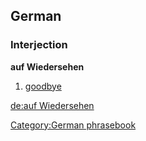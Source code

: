 ==German==
===Interjection===
'''auf Wiedersehen'''

#[[goodbye]]

[[de:auf Wiedersehen]]
[[Category:German phrasebook]]